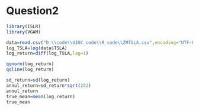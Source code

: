 
# Question2

```R
library(ISLR)
library(VGAM)

```

```R
data=read.csv("D:\\code\\UIUC_code\\R_code\\ZMTSLA.csv",encoding="UTF-8",header=TRUE)
log_TSLA=log(data$TSLA)
log_return=diff(log_TSLA,lag=1)

qqnorm(log_return)
qqline(log_return)
```


```r
sd_return=sd(log_return)
annul_return=sd_return*sqrt(252)
annul_return
true_mean=mean(log_return)
true_mean

```
